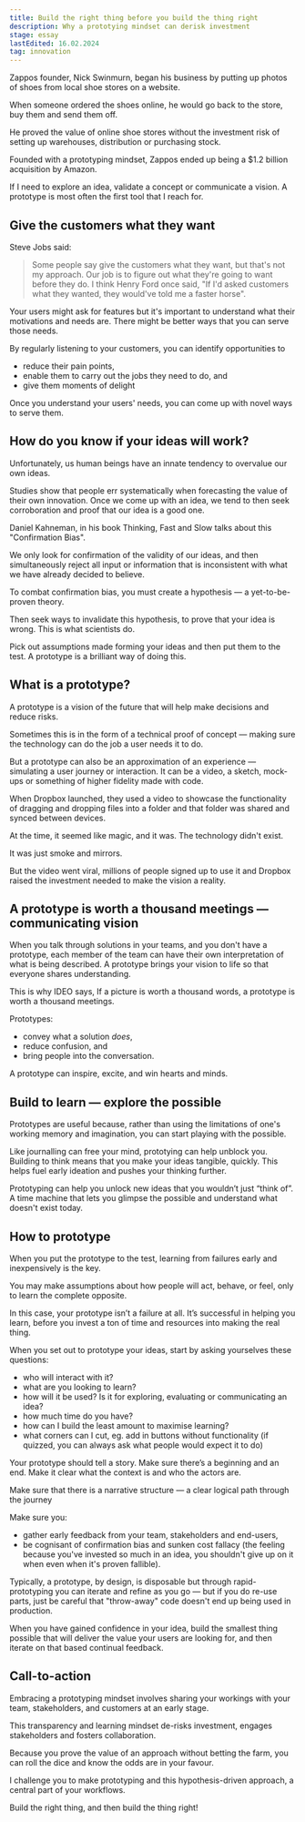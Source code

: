 ```yaml
---
title: Build the right thing before you build the thing right
description: Why a prototying mindset can derisk investment
stage: essay
lastEdited: 16.02.2024
tag: innovation
---
```



Zappos founder, Nick Swinmurn, began his business by putting up photos of shoes from local shoe stores on a website.

When someone ordered the shoes online, he would go back to the store, buy them and send them off.

He proved the value of online shoe stores without the investment risk of setting up warehouses, distribution or purchasing stock.

Founded with a prototyping mindset, Zappos ended up being a $1.2 billion acquisition by Amazon.

If I need to explore an idea, validate a concept or communicate a vision. A prototype is most often the first tool that I reach for.

## Give the customers what they want

Steve Jobs said:

> Some people say give the customers what they want, but that's not my approach. Our job is to figure out what they're going to want before they do. I think Henry Ford once said, "If I'd asked customers what they wanted, they would've told me a faster horse".

Your users might ask for features but it's important to understand what their motivations and needs are. There might be better ways that you can serve those needs.

By regularly listening to your customers, you can identify opportunities to

- reduce their pain points,
- enable them to carry out the jobs they need to do, and
- give them moments of delight

Once you understand your users' needs, you can come up with novel ways to serve them.

## How do you know if your ideas will work?

Unfortunately, us human beings have an innate tendency to overvalue our own ideas.

Studies show that people err systematically when forecasting the value of their own innovation. Once we come up with an idea, we tend to then seek corroboration and proof that our idea is a good one.

Daniel Kahneman, in his book Thinking, Fast and Slow talks about this "Confirmation Bias".

We only look for confirmation of the validity of our ideas, and then simultaneously reject all input or information that is inconsistent with what we have already decided to believe.

To combat confirmation bias, you must create a hypothesis — a yet-to-be-proven theory.

Then seek ways to invalidate this hypothesis, to prove that your idea is wrong. This is what scientists do.

Pick out assumptions made forming your ideas and then put them to the test. A prototype is a brilliant way of doing this.

## What is a prototype?

A prototype is a vision of the future that will help make decisions and reduce risks.

Sometimes this is in the form of a technical proof of concept — making sure the technology can do the job a user needs it to do.

But a prototype can also be an approximation of an experience — simulating a user journey or interaction. It can be a video, a sketch, mock-ups or something of higher fidelity made with code.

When Dropbox launched, they used a video to showcase the functionality of dragging and dropping files into a folder and that folder was shared and synced between devices.

At the time, it seemed like magic, and it was. The technology didn't exist.

It was just smoke and mirrors.

But the video went viral, millions of people signed up to use it and Dropbox raised the investment needed to make the vision a reality.

## A prototype is worth a thousand meetings — communicating vision

When you talk through solutions in your teams, and you don't have a prototype, each member of the team can have their own interpretation of what is being described. A prototype brings your vision to life so that everyone shares understanding.

This is why IDEO says, If a picture is worth a thousand words, a prototype is worth a thousand meetings.

Prototypes:

- convey what a solution *does*,
- reduce confusion, and
- bring people into the conversation.

A prototype can inspire, excite, and win hearts and minds.

## Build to learn — explore the possible

Prototypes are useful because, rather than using the limitations of one's working memory and imagination, you can start playing with the possible.

Like journalling can free your mind, prototying can help unblock you. Building to think means that you make your ideas tangible, quickly. This helps fuel early ideation and pushes your thinking further.

Prototyping can help you unlock new ideas that you wouldn’t just “think of”. A time machine that lets you glimpse the possible and understand what doesn't exist today.

## How to prototype

When you put the prototype to the test, learning from failures early and inexpensively is the key.

You may make assumptions about how people will act, behave, or feel, only to learn the complete opposite.

In this case, your prototype isn’t a failure at all. It’s successful in helping you learn, before you invest a ton of time and resources into making the real thing.

When you set out to prototype your ideas, start by asking yourselves these questions:

- who will interact with it?
- what are you looking to learn?
- how will it be used? Is it for exploring, evaluating or communicating an idea?
- how much time do you have?
- how can I build the least amount to maximise learning?
- what corners can I cut, eg. add in buttons without functionality (if quizzed, you can always ask what people would expect it to do)

Your prototype should tell a story. Make sure there’s a beginning and an end. Make it clear what the context is and who the actors are.

Make sure that there is a narrative structure — a clear logical path through the journey

Make sure you:

- gather early feedback from your team, stakeholders and end-users,
- be cognisant of confirmation bias and sunken cost fallacy (the feeling because you've invested so much in an idea, you shouldn't give up on it when even when it's proven fallible).

Typically, a prototype, by design, is disposable but through rapid-prototyping you can iterate and refine as you go — but if you do re-use parts, just be careful that "throw-away" code doesn't end up being used in production.

When you have gained confidence in your idea, build the smallest thing possible that will deliver the value your users are looking for, and then iterate on that based continual feedback.

## Call-to-action

Embracing a prototyping mindset involves sharing your workings with your team, stakeholders, and customers at an early stage.

This transparency and learning mindset de-risks investment, engages stakeholders and fosters collaboration.

Because you prove the value of an approach without betting the farm, you can roll the dice and know the odds are in your favour.

I challenge you to make prototyping and this hypothesis-driven approach, a central part of your workflows.

Build the right thing, and then build the thing right!

